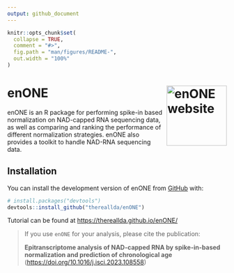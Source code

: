 ---
output: github_document
---

<!-- README.md is generated from README.Rmd. Please edit that file -->

```{r, include = FALSE}
knitr::opts_chunk$set(
  collapse = TRUE,
  comment = "#>",
  fig.path = "man/figures/README-",
  out.width = "100%"
)
```

# enONE <a href="https://thereallda.github.io/enONE/index.html"><img src="man/figures/logo.jpg" alt="enONE website" align="right" height="138"/></a>

<!-- badges: start -->

<!-- badges: end -->

enONE is an R package for performing spike-in based normalization on NAD-capped RNA sequencing data, as well as comparing and ranking the performance of different normalization strategies. enONE also provides a toolkit to handle NAD-RNA sequencing data.

## Installation

You can install the development version of enONE from [GitHub](https://github.com/) with:

``` r
# install.packages("devtools")
devtools::install_github("thereallda/enONE")
```

Tutorial can be found at <https://thereallda.github.io/enONE/>

> If you use `enONE` for your analysis, please cite the publication:
>
> **Epitranscriptome analysis of NAD-capped RNA by spike-in-based normalization and prediction of chronological age** (<https://doi.org/10.1016/j.isci.2023.108558>)
